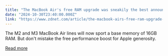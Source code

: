 ```yaml
---
title: "The MacBook Air's free RAM upgrade was sneakily the best announcement during Apple's Mac event"
date: "2024-10-30T23:40:00.000Z"
link: "https://www.zdnet.com/article/the-macbook-airs-free-ram-upgrade-was-sneakily-the-best-announcement-during-apples-mac-event/"
---
```


The M2 and M3 MacBook Air lines will now sport a base memory of 16GB RAM. But don't mistake the free performance boost for Apple generosity.

[Read more](https://www.zdnet.com/article/the-macbook-airs-free-ram-upgrade-was-sneakily-the-best-announcement-during-apples-mac-event/)
